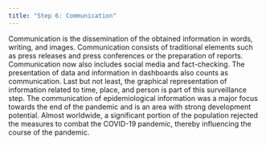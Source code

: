 ```yaml
---
title: "Step 6: Communication"
---
```


Communication is the dissemination of the obtained information in words, writing, and images. Communication consists of traditional elements such as press releases and press conferences or the preparation of reports. Communication now also includes social media and fact-checking. The presentation of data and information in dashboards also counts as communication. Last but not least, the graphical representation of information related to time, place, and person is part of this surveillance step. The communication of epidemiological information was a major focus towards the end of the pandemic and is an area with strong development potential. Almost worldwide, a significant portion of the population rejected the measures to combat the COVID-19 pandemic, thereby influencing the course of the pandemic.

